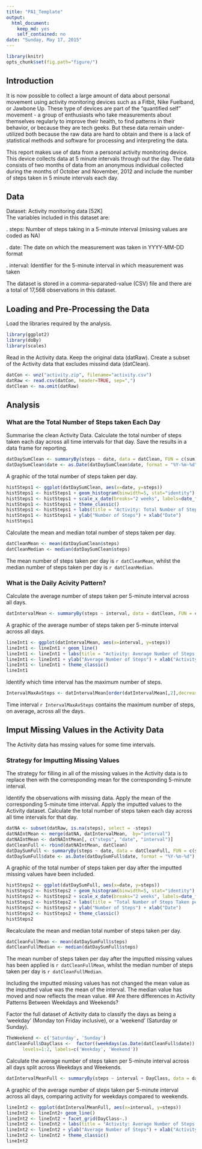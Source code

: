 ```yaml
---
title: "PA1_Template"
output:
  html_document:
    keep_md: yes
    self_contained: no
date: "Sunday, May 17, 2015"
---
```


```r
library(knitr)
opts_chunk$set(fig.path="figure/")
```
## Introduction

It is now possible to collect a large amount of data about personal movement using activity monitoring devices such as a Fitbit, Nike Fuelband, or Jawbone Up. These type of devices are part of the "quantified self" movement - a group of enthusiasts who take measurements about themselves regularly to improve their health, to find patterns in their behavior, or because they are tech geeks. But these data remain under-utilized both because the raw data are hard to obtain and there is a lack of statistical methods and software for processing and interpreting the data.

This report makes use of data from a personal activity monitoring device. This device collects data at 5 minute intervals through out the day. The data consists of two months of data from an anonymous individual collected during the months of October and November, 2012 and include the number of steps taken in 5 minute intervals each day.

## Data

Dataset: Activity monitoring data [52K]  
The variables included in this dataset are:

. steps: Number of steps taking in a 5-minute interval (missing values are coded as NA)

. date: The date on which the measurement was taken in YYYY-MM-DD format

. interval: Identifier for the 5-minute interval in which measurement was taken

The dataset is stored in a comma-separated-value (CSV) file and there are a total of 17,568 observations in this dataset.


## Loading and Pre-Processing the Data

Load the libraries required by the analysis.

```r
library(ggplot2)
library(doBy)
library(scales)

```

Read in the Activity data. 
Keep the original data (datRaw). Create a subset of the Activity data that excludes missind data (datClean).
```r
datCon <- unz("activity.zip", filename="activity.csv")
datRaw <- read.csv(datCon, header=TRUE, sep=",")
datClean <- na.omit(datRaw)
```

## Analysis

### What are the Total Number of Steps taken Each Day

Summarise the clean Activity Data. Calculate the total number of steps taken each day across all time intervals for that day. Save the results in a data frame for reporting.
```r
datDaySumClean <- summaryBy(steps ~ date, data = datClean, FUN = c(sum), keep.names=TRUE) 
datDaySumClean$date <- as.Date(datDaySumClean$date, format = "%Y-%m-%d")
```

A graphic of the total number of steps taken per day.
```r
histSteps1 <- ggplot(datDaySumClean, aes(x=date, y=steps))
histSteps1 <- histSteps1 + geom_histogram(binwidth=5, stat="identity")
histSteps1 <- histSteps1 + scale_x_date(breaks="2 weeks", labels=date_format("%Y-%m-%d") )
histSteps1 <- histSteps1 + theme_classic()
histSteps1 <- histSteps1 + labs(title = "Activity: Total Number of Steps Taken per Day")
histSteps1 <- histSteps1 + ylab("Number of Steps") + xlab("Date")
histSteps1
```

Calculate the mean and median total number of steps taken per day.

```r
datCleanMean <- mean(datDaySumClean$steps)
datCleanMedian <- median(datDaySumClean$steps)
```
The mean number of steps taken per day is `r datCleanMean`, whilst the median number of steps taken per day is `r datCleanMedian`.

### What is the Daily Acivity Pattern?

Calculate the average number of steps taken per 5-minute interval across all days.
```r
datIntervalMean <- summaryBy(steps ~ interval, data = datClean, FUN = c(mean), na.rm=TRUE, keep.names=TRUE)
```
A graphic of the average number of steps taken per 5-minute interval across all days.
```r
lineInt1 <- ggplot(datIntervalMean, aes(x=interval, y=steps))
lineInt1 <- lineInt1 + geom_line()
lineInt1 <- lineInt1 + labs(title = "Activity: Average Number of Steps Taken per Activity Interval")
lineInt1 <- lineInt1 + ylab("Average Number of Steps") + xlab("Activity 5-minute Interval")
lineInt1 <- lineInt1 + theme_classic()
lineInt1
```


Identify which time interval has the maximum number of steps.
```r
IntervalMaxAvSteps <- datIntervalMean[order(datIntervalMean[,2],decreasing=TRUE)[1],1]
```
Time interval `r IntervalMaxAvSteps` contains the maximum number of steps, on average, across all the days.

## Imput Missing Values in the Activity Data

The Activity data has mssing values for some time intervals. 

### Strategy for Imputting Missing Values
The strategy for filling in all of the missing values in the Activity data is to replace then with the corresponding mean for the corresponding 5-minute interval.

Identify the observations with missing data. Apply the mean of the corresponding 5-minute time interval. Apply the imputted values to the Activity dataset. Calculate the total number of steps taken each day across all time intervals for that day.
```r
datNA <- subset(datRaw, is.na(steps), select = -steps)
datNAIntMean <- merge(datNA, datIntervalMean,  by="interval")
datNAIntMean <- datNAIntMean[, c("steps", "date", "interval")]
datCleanFull <- rbind(datNAIntMean, datClean)
datDaySumFull <- summaryBy(steps ~ date, data = datCleanFull, FUN = c(sum), keep.names=TRUE) 
datDaySumFull$date <- as.Date(datDaySumFull$date, format = "%Y-%m-%d")
```
A graphic of the total number of steps taken per day after the imputted missing values have been included.
```r
histSteps2 <- ggplot(datDaySumFull, aes(x=date, y=steps))
histSteps2 <- histSteps2 + geom_histogram(binwidth=5, stat="identity")
histSteps2 <- histSteps2 + scale_x_date(breaks="2 weeks", labels=date_format("%Y-%m-%d") )
histSteps2 <- histSteps2 + labs(title = "Total Number of Steps Taken per Day - with imputted missing values")
histSteps2 <- histSteps2 + ylab("Number of Steps") + xlab("Date")
histSteps2 <- histSteps2 + theme_classic()
histSteps2
```

Recalculate the mean and median total number of steps taken per day.
```r
datCleanFullMean <- mean(datDaySumFull$steps)
datCleanFullMedian <- median(datDaySumFull$steps)
```
The mean number of steps taken per day after the imputted missing values has been applied is `r datCleanFullMean`, whilst the median number of steps taken per day is `r datCleanFullMedian`.

Including the imputted missing values has not changed the mean value as the imputted value was the mean of the interval. The median value has moved and now reflects the mean value.
## Are there differences in Activity Patterns Between Weekdays and Weekends?

Factor the full dataset of Activity data to classify the days as being a 'weekday' (Monday ton Friday inclusive), or a 'weekend' (Saturday or Sunday).
```r
TheWeekend <- c('Saturday', 'Sunday')
datCleanFull$DayClass <-  factor((weekdays(as.Date(datCleanFull$date)) %in% TheWeekend)+1L,
      levels=1:2, labels=c('Weekday', 'Weekend'))
```

Calculate the average number of steps taken per 5-minute interval across all days split across Weekdays and Weekends.
```r
datIntervalMeanFull <- summaryBy(steps ~ interval + DayClass, data = datCleanFull, FUN = c(mean), na.rm=TRUE, keep.names=TRUE)
```

A graphic of the average number of steps taken per 5-minute interval across all days, comparing activity for weekdays compared to weekends.
```r
lineInt2 <- ggplot(datIntervalMeanFull, aes(x=interval, y=steps))
lineInt2 <- lineInt2+ geom_line()
lineInt2 <- lineInt2 + facet_grid(DayClass~.)
lineInt2 <- lineInt2 + labs(title = "Activity: Average Number of Steps Taken per Activity Interval - Weekday/Weekend Comparision")
lineInt2 <- lineInt2 + ylab("Average Number of Steps") + xlab("Activity 5-minute Interval")
lineInt2 <- lineInt2 + theme_classic()
lineInt2
```



